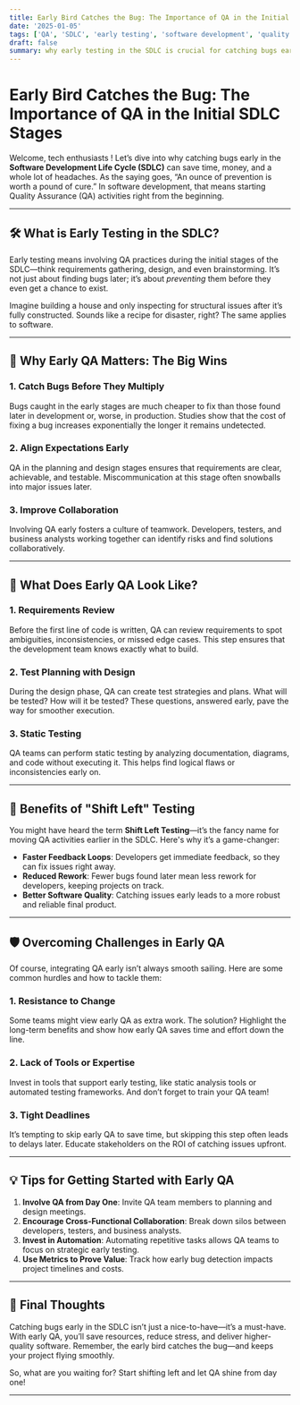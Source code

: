 ```yaml
---
title: Early Bird Catches the Bug: The Importance of QA in the Initial SDLC Stages
date: '2025-01-05'
tags: ['QA', 'SDLC', 'early testing', 'software development', 'quality assurance']
draft: false
summary: why early testing in the SDLC is crucial for catching bugs early, saving time, and improving software quality.
---
```


# Early Bird Catches the Bug: The Importance of QA in the Initial SDLC Stages

Welcome, tech enthusiasts ! Let’s dive into why catching bugs early in the **Software Development Life Cycle (SDLC)** can save time, money, and a whole lot of headaches. As the saying goes, “An ounce of prevention is worth a pound of cure.” In software development, that means starting Quality Assurance (QA) activities right from the beginning.

---

## 🛠️ What is Early Testing in the SDLC?

Early testing means involving QA practices during the initial stages of the SDLC—think requirements gathering, design, and even brainstorming. It’s not just about finding bugs later; it’s about *preventing* them before they even get a chance to exist. 

Imagine building a house and only inspecting for structural issues after it’s fully constructed. Sounds like a recipe for disaster, right? The same applies to software.

---

## 🐞 Why Early QA Matters: The Big Wins

### 1. **Catch Bugs Before They Multiply**
Bugs caught in the early stages are much cheaper to fix than those found later in development or, worse, in production. Studies show that the cost of fixing a bug increases exponentially the longer it remains undetected.

### 2. **Align Expectations Early**
QA in the planning and design stages ensures that requirements are clear, achievable, and testable. Miscommunication at this stage often snowballs into major issues later.

### 3. **Improve Collaboration**
Involving QA early fosters a culture of teamwork. Developers, testers, and business analysts working together can identify risks and find solutions collaboratively.

---

## 👀 What Does Early QA Look Like?

### 1. **Requirements Review**
Before the first line of code is written, QA can review requirements to spot ambiguities, inconsistencies, or missed edge cases. This step ensures that the development team knows exactly what to build.

### 2. **Test Planning with Design**
During the design phase, QA can create test strategies and plans. What will be tested? How will it be tested? These questions, answered early, pave the way for smoother execution.

### 3. **Static Testing**
QA teams can perform static testing by analyzing documentation, diagrams, and code without executing it. This helps find logical flaws or inconsistencies early on.

---

## 🚀 Benefits of "Shift Left" Testing

You might have heard the term **Shift Left Testing**—it’s the fancy name for moving QA activities earlier in the SDLC. Here's why it’s a game-changer:

- **Faster Feedback Loops**: Developers get immediate feedback, so they can fix issues right away.
- **Reduced Rework**: Fewer bugs found later mean less rework for developers, keeping projects on track.
- **Better Software Quality**: Catching issues early leads to a more robust and reliable final product.

---

## 🛡️ Overcoming Challenges in Early QA

Of course, integrating QA early isn’t always smooth sailing. Here are some common hurdles and how to tackle them:

### 1. **Resistance to Change**
Some teams might view early QA as extra work. The solution? Highlight the long-term benefits and show how early QA saves time and effort down the line.

### 2. **Lack of Tools or Expertise**
Invest in tools that support early testing, like static analysis tools or automated testing frameworks. And don’t forget to train your QA team!

### 3. **Tight Deadlines**
It’s tempting to skip early QA to save time, but skipping this step often leads to delays later. Educate stakeholders on the ROI of catching issues upfront.

---

## 💡 Tips for Getting Started with Early QA

1. **Involve QA from Day One**: Invite QA team members to planning and design meetings.
2. **Encourage Cross-Functional Collaboration**: Break down silos between developers, testers, and business analysts.
3. **Invest in Automation**: Automating repetitive tasks allows QA teams to focus on strategic early testing.
4. **Use Metrics to Prove Value**: Track how early bug detection impacts project timelines and costs.

---

## 🎯 Final Thoughts

Catching bugs early in the SDLC isn’t just a nice-to-have—it’s a must-have. With early QA, you’ll save resources, reduce stress, and deliver higher-quality software. Remember, the early bird catches the bug—and keeps your project flying smoothly.

So, what are you waiting for? Start shifting left and let QA shine from day one!

---

